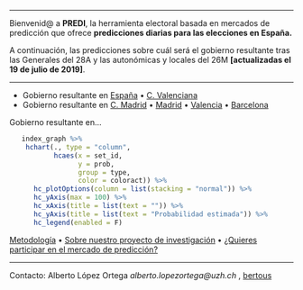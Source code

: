 _________
 Bienvenid@ a __PREDI__, la herramienta electoral basada en mercados de predicción que ofrece __predicciones diarias para  las elecciones en España.__ 

 

A continuación, las predicciones sobre cuál será el gobierno resultante tras las Generales del 28A y las autonómicas y locales del 26M __[actualizadas el 19 de julio de 2019]__. 
 
-------------------

- Gobierno resultante en [España](https://aloport.github.io/predi/gobierno_esp_19.html) • [C. Valenciana](https://aloport.github.io/predi/gobierno_cva_19.html)
- Gobierno resultante en [C. Madrid](https://aloport.github.io/predi/gobierno_cma_19.html) • [Madrid](https://aloport.github.io/predi/gobierno_mad_19.html) • [Valencia](https://aloport.github.io/predi/gobierno_val_19.html) • [Barcelona](https://aloport.github.io/predi/gobierno_bar_19.html)

Gobierno resultante en...

```r
   index_graph %>% 
    hchart(., type = "column", 
           hcaes(x = set_id, 
                 y = prob, 
                 group = type,
                 color = coloract)) %>% 
      hc_plotOptions(column = list(stacking = "normal")) %>%
      hc_yAxis(max = 100) %>% 
      hc_xAxis(title = list(text = "")) %>% 
      hc_yAxis(title = list(text = "Probabilidad estimada")) %>% 
      hc_legend(enabled = F)


```

[Metodología](https://aloport.github.io/predi/projects.html) • [Sobre nuestro proyecto de investigación](https://aloport.github.io/predi/about.html) • [¿Quieres participar en el mercado de predicción?](https://aloport.github.io/predi/participate.html)


_____

Contacto: Alberto López Ortega _alberto.lopezortega@uzh.ch_ , [bertous](https://twitter.com/bertous)
